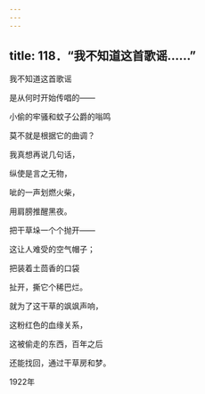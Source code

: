 ```yaml
---
---
---
```

title: 118．“我不知道这首歌谣……”
---




我不知道这首歌谣

是从何时开始传唱的——

小偷的牢骚和蚊子公爵的嗡鸣

莫不就是根据它的曲调？

我真想再说几句话，

纵使是言之无物，

呲的一声划燃火柴，

用肩膀推醒黑夜。

把干草垛一个个抛开——

这让人难受的空气帽子；

把装着土茴香的口袋

扯开，撕它个稀巴烂。

就为了这干草的飒飒声响，

这粉红色的血缘关系，

这被偷走的东西，百年之后

还能找回，通过干草房和梦。

1922年